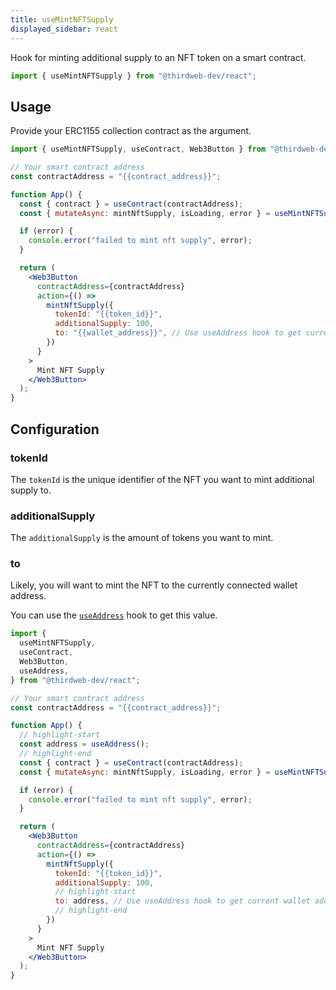 ```yaml
---
title: useMintNFTSupply
displayed_sidebar: react
---
```



Hook for minting additional supply to an NFT token on a smart contract.

```jsx
import { useMintNFTSupply } from "@thirdweb-dev/react";
```

## Usage

Provide your ERC1155 collection contract as the argument.

```jsx
import { useMintNFTSupply, useContract, Web3Button } from "@thirdweb-dev/react";

// Your smart contract address
const contractAddress = "{{contract_address}}";

function App() {
  const { contract } = useContract(contractAddress);
  const { mutateAsync: mintNftSupply, isLoading, error } = useMintNFTSupply(contract);

  if (error) {
    console.error("failed to mint nft supply", error);
  }

  return (
    <Web3Button
      contractAddress={contractAddress}
      action={() =>
        mintNftSupply({
          tokenId: "{{token_id}}",
          additionalSupply: 100,
          to: "{{wallet_address}}", // Use useAddress hook to get current wallet address
        })
      }
    >
      Mint NFT Supply
    </Web3Button>
  );
}
```

## Configuration

### tokenId

The `tokenId` is the unique identifier of the NFT you want to mint additional supply to.

### additionalSupply

The `additionalSupply` is the amount of tokens you want to mint.

### to

Likely, you will want to mint the NFT to the currently connected wallet address.

You can use the [`useAddress`](/react/hooks/useAddress) hook to get this value.

```jsx
import {
  useMintNFTSupply,
  useContract,
  Web3Button,
  useAddress,
} from "@thirdweb-dev/react";

// Your smart contract address
const contractAddress = "{{contract_address}}";

function App() {
  // highlight-start
  const address = useAddress();
  // highlight-end
  const { contract } = useContract(contractAddress);
  const { mutateAsync: mintNftSupply, isLoading, error } = useMintNFTSupply(contract);

  if (error) {
    console.error("failed to mint nft supply", error);
  }

  return (
    <Web3Button
      contractAddress={contractAddress}
      action={() =>
        mintNftSupply({
          tokenId: "{{token_id}}",
          additionalSupply: 100,
          // highlight-start
          to: address, // Use useAddress hook to get current wallet address
          // highlight-end
        })
      }
    >
      Mint NFT Supply
    </Web3Button>
  );
}
```